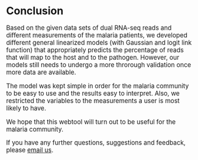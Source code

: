# Conclusion
<big>
Based on the given data sets of dual RNA-seq reads and different measurements of the malaria patients, we developed different general linearized models (with Gaussian and logit link function) that appropriately predicts the percentage of reads that will map to the host and to the pathogen. However, our models still needs to undergo a more throrough validation once more data are available. 

The model was kept simple in order for the malaria community to be easy to use and the results easy to interpret. Also, we restricted the variables to the measurements a user is most likely to have. 

We hope that this webtool will turn out to be useful for the malaria community.

If you have any further questions, suggestions and feedback, please [email us](mailto:felicia.burtscher17@imperial.ac.uk).
</big>
